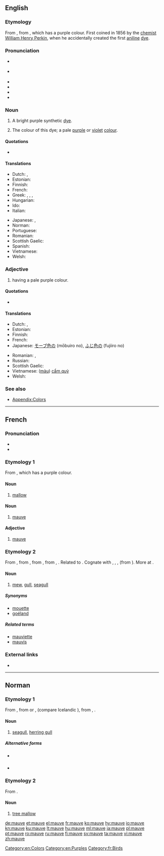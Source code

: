 ==English==
{{was wotd|2006|May|3}}
{{wikipedia}}

===Etymology===
From {{etyl|fr|en}} {{m|fr|mauve}}, from {{etyl|la|en}} {{m|la|malva||mallow}}, which has a purple colour. First coined in 1856 by the [[chemist]] [[w:William Henry Perkin|William Henry Perkin]], when he accidentally created the first [[aniline]] [[dye]].

===Pronunciation===
* {{a|UK}} {{IPA|/məʊv/|lang=en}}
* {{a|US}} {{IPA|/mɔːv/|/moʊv/|lang=en}}
* {{audio|En-uk-mauve.ogg|Audio (UK)|lang=en}}
* {{audio|en-us-mauve.ogg|Audio (US)|lang=en}}
* {{audio|en-us-mauve2.ogg|Audio (US) (alternative)|lang=en}}
* {{rhymes|əʊv|lang=en}}

===Noun===
{{en-noun}}

# {{context|historical|lang=en}} A bright purple synthetic [[dye]].
# The colour of this dye; a pale [[purple]] or [[violet]] [[color|colour]].
#: {{color panel|E0B0FF}}

====Quotations====
* {{seeCites}}

====Translations====
{{trans-top|dye}}
{{trans-mid}}
{{trans-bottom}}

{{trans-top|colour}}
* Dutch: {{t|nl|mauve|n}}, {{t+|nl|paars|n}}
* Estonian: {{t|et|kahvatulilla}}
* Finnish: {{t|fi|malvanväri}}
* French: {{t+|fr|mauve|m}}
* Greek: {{t|el|μωβ}}, {{t+|el|ιώδες}}, {{t|el|μαβί}}, {{t+|el|πορφυρό}}
* Hungarian: {{t+|hu|mályva}}
* Ido: {{t+|io|malva}}
* Italian: {{t+|it|malva}}
{{trans-mid}}
* Japanese: {{t|ja|モーブ色|tr=mōbuiro}}, {{t|ja|ふじ色|tr=fujiiro}}
* Norman: {{t|nrf|lîlas}} {{qualifier|Jersey}}
* Portuguese: {{t+|pt|lilás}}
* Romanian: {{t+|ro|mov|n}}
* Scottish Gaelic: {{t|gd|liath-phurpur|m}}
* Spanish: {{t+|es|malva}}
* Vietnamese: {{t|vi|([[màu]]) [[cẩm quỳ]]}}
* Welsh: {{t|cy|porffor gwelw|m}}
{{trans-bottom}}

===Adjective===
{{en-adj|er|more}}

# having a pale purple colour.

====Quotations====
* {{seeCites}}

====Translations====
{{trans-top|colour}}
* Dutch: {{t|nl|mauve}}, {{t+|nl|paars}}
* Estonian: {{t|et|kahvatulilla}}
* Finnish: {{t|fi|malvanvärinen}}
* French: {{t+|fr|mauve}}
* Japanese: [[モーブ色]]の (mōbuiro no), [[ふじ色]]の (fujiiro no)
{{trans-mid}}
* Romanian: {{t+|ro|mov}}, {{t+|ro|liliachiu}}
* Russian: {{t|ru|розовато-лиловый}}
* Scottish Gaelic: {{t|gd|liath-phurpur}}
* Vietnamese: ([[màu]]) [[cẩm quỳ]]
* Welsh: {{t|cy|porffor gwelw}}
{{trans-bottom}}

===See also===
* [[Appendix:Colors]]

[[Category:en:Colors]]
[[Category:en:Purples]]

----

==French==

===Pronunciation===
* {{audio|Fr-mauve.ogg|audio|lang=fr}}
* {{IPA|/mov/|lang=fr}}

===Etymology 1===
From {{etyl|la|fr}} {{term|malva||mallow|lang=la}}, which has a purple colour.

====Noun====
{{fr-noun|f}}

# [[mallow]]

====Noun====
{{fr-noun|m}}

# [[mauve#English|mauve]]

====Adjective====
{{fr-adj|mf}}

# [[mauve#English|mauve]]

===Etymology 2===
From {{etyl|frm|fr}}, from {{etyl|fro|fr}} {{term|mave||mew|lang=fro}}, from {{etyl|ang|fr}} {{m|ang|mǣw||mew, seagull}}, from {{etyl|gem-pro|fr}} {{m|gem-pro|*maihwaz}}, {{m|gem-pro|*maiwaz||seagull}}. Related to {{term|mouette|lang=fr}}. Cognate with {{etyl|de|-}} {{term|Möwe||seagull|lang=de}}, {{etyl|da|-}} {{term|måge||seagull|lang=da}}, {{etyl|is|-}} {{term|mávur||seagull|lang=is}}, {{etyl|pl|-}} {{term|mewa||seagull|lang=pl}} (from {{etyl|gem|-}}). More at {{l|en|mew}}.

====Noun====
{{fr-noun|f}}

# [[mew]], [[gull]], [[seagull]]

=====Synonyms=====
* [[mouette]]
* [[goéland]]

=====Related terms=====
* [[mauviette]]
* [[mauvis]]

===External links===
* {{R:TLFi}}

[[Category:fr:Birds]]

----

==Norman==

===Etymology 1===
From {{etyl|fro|nrf}} {{m|fro|mave||mew}}, from {{etyl|ang|nrf}} {{m|ang|mǣw||mew, seagull}} or {{etyl|non|nrf}} {{m|non|már}}, {{m|non|mávar}} (compare Icelandic {{m|is|mávur}}), from {{etyl|gem-pro|nrf}} {{m|gem-pro|*maihwaz}}, {{m|gem-pro|*maiwaz||seagull}}.
{{wikipedia|lang=nrf}}
====Noun====
{{nrf-noun|f}}

# {{lb|nrf|Jersey}} [[seagull]], [[herring gull]]

=====Alternative forms=====
* {{l|nrf|mâove}} {{qualifier|continental Normandy}}
* {{l|nrf|maoue}} {{qualifier|Guernsey}}

{{catlangcode|nrf|Seabirds}}

===Etymology 2===
From {{etyl|la|nrf}} {{m|la|malva}}.

====Noun====
{{nrf-noun|f}}

# [[tree mallow]] {{qualifier|Lavatera arborea}}

{{catlangcode|nrf|Plants}}

[[de:mauve]]
[[et:mauve]]
[[el:mauve]]
[[fr:mauve]]
[[ko:mauve]]
[[hy:mauve]]
[[io:mauve]]
[[kn:mauve]]
[[ku:mauve]]
[[lt:mauve]]
[[hu:mauve]]
[[ml:mauve]]
[[ja:mauve]]
[[pl:mauve]]
[[pt:mauve]]
[[ro:mauve]]
[[ru:mauve]]
[[fi:mauve]]
[[sv:mauve]]
[[ta:mauve]]
[[vi:mauve]]
[[zh:mauve]]